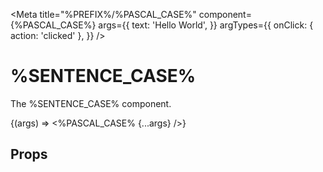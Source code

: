 
<Meta
  title="%PREFIX%/%PASCAL_CASE%"
  component={%PASCAL_CASE%}
  args={{
    text: 'Hello World',
  }}
  argTypes={{
    onClick: { action: 'clicked' },
  }}
/>

# %SENTENCE_CASE%

The %SENTENCE_CASE% component.

<Canvas withSource="open">
  <Story name="Default">
    {(args) => <%PASCAL_CASE% {...args} />}
  </Story>
</Canvas>

## Props

<ArgsTable of={%PASCAL_CASE%} />
